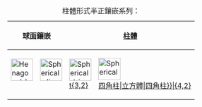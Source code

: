 {| class="wikitable"
|+ 柱體形式半正鑲嵌系列：
|-
!colspan=2|球面鑲嵌
!colspan=7|[[柱體]]
!歐式鑲嵌<BR>仿緊空間
!雙曲鑲嵌<BR>非緊空間
|- align=center valign=bottom
|[[File:Henagonal hosohedron.png|50px]]<BR>{{AnyLink|多面形|t{2,1}|一角柱}}<BR>{{CDD|node|2|node_1}}
|[[File:Spherical digonal hosohedron.PNG|50px]]<BR>{{AnyLink|多面形|t{2,2}|二角柱}}<BR>{{CDD|node_1|2|node|2|node_1}}
|[[File:Spherical triangular prism.png|50px]]<BR>[[三角柱|t{3,2}]]<BR>{{CDD|node_1|3|node|2|node_1}}
|[[File:Spherical square prism.png|50px]]<BR>[[{{#ifeq:{{PAGENAME}}|四角柱|立方體|四角柱}}|{4,2}]]<BR>{{CDD|node_1|4|node|2|node_1}}
|[[File:Spherical pentagonal prism.png|50px]]<BR>[[五角柱|t{5,2}]]<BR>{{CDD|node_1|5|node|2|node_1}}
|[[File:Spherical hexagonal prism.png|50px]]<BR>[[正六角柱|t{6,2}]]<BR>{{CDD|node_1|6|node|2|node_1}}
|[[File:Spherical heptagonal prism.png|50px]]<BR>[[七角柱|t{7,2}]]<BR>{{CDD|node_1|7|node|2|node_1}}
|[[File:Spherical octagonal prism.png|50px]]<BR>[[八角柱|t{8,2}]]<BR>{{CDD|node_1|8|node|2|node_1}}
|...<BR><BR><BR>
|[[File:E2 tiling 22i-6.png|50px]]<BR>[[無限角柱|t{2,∞}]]<BR>{{CDD|node_1|infin|node|2|node_1}}
|[[File:H2 tiling 22i-6.png|50px]]<BR>[[過截角超無限邊形鑲嵌|t{2,i&pi;/&lambda;}]]<BR>{{CDD|node_1|ultra|node|2|node_1}}
|}<noinclude>
{{Documentation}}</noinclude>